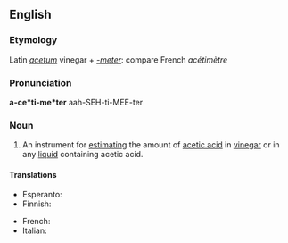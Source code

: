 ==English==

===Etymology===
Latin ''[[acetum]]'' vinegar + ''[[-meter]]'': compare French ''acétimètre''

===Pronunciation===
'''a-ce*ti-me*ter'''
aah-SEH-ti-MEE-ter

===Noun===
{{en-noun}}

# An instrument for [[estimating]] the amount of [[acetic acid]] in [[vinegar]] or in any [[liquid]] containing acetic acid.

====Translations====
{{trans-top|an instrument}}
* Esperanto: {{t|eo|acetimetro}}
*Finnish: {{t-|fi|asetometri}}
{{trans-mid}}
*French: {{t-|fr|acétimètre}}
*Italian: {{t-|it|acetimetro}}
{{trans-bottom}}